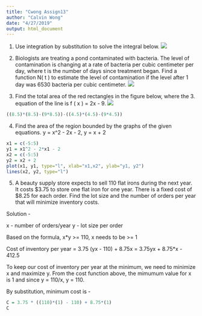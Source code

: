 ```yaml
---
title: "Cwong Assign13"
author: "Calvin Wong"
date: "4/27/2019"
output: html_document
---
```


1) Use integration by substitution to solve the integral below.
![](/Users/cwong79/Dropbox/Public/CUNY/DATA 605/Assign13-1.png)

2) Biologists are treating a pond contaminated with bacteria. The level of contamination is changing at a rate of
bacteria per cubic centimeter per day, where t is the number of days since treatment began. Find a
function N( t ) to estimate the level of contamination if the level after 1 day was 6530 bacteria per cubic centimeter.
![](/Users/cwong79/Dropbox/Public/CUNY/DATA 605/Assign13-2.png)

3) Find the total area of the red rectangles in the figure below, where the 3. equation of the line is f ( x ) = 2x - 9.
![](/Users/cwong79/Dropbox/Public/CUNY/DATA 605/Assign13-3.png)

```r
((8.5)*(8.5)-(9*8.5))-((4.5)*(4.5)-(9*4.5))
```


4) Find the area of the region bounded by the graphs of the given equations.
y = x^2 - 2x - 2, y = x + 2

```r
x1 = c(-5:5)
y1 = x1^2 - 2*x1 - 2
x2 = c(-5:5)
y2 = x2 + 2
plot(x1, y1, type="l", xlab="x1,x2", ylab="y1, y2")
lines(x2, y2, type="l")
```


5) A beauty supply store expects to sell 110 flat irons during the next year. It costs $3.75 to store one flat iron for one year. There is a fixed cost of $8.25 for each order. Find the lot size and the number of orders per year that will minimize inventory costs.

Solution -

x - number of orders/year
y - lot size per order

Based on the formula, x*y >= 110, x needs to be >= 1 

Cost of inventory per year = 3.75 (yx - 110) + 8.75x = 3.75yx + 8.75*x - 412.5

To keep our cost of inventory per year at the minimum, we need to minimize x and maximize y. From the cost function above, the mimumum value for x is 1 and since y = 110/x, y = 110.

By substitution, minimum cost is -

```r
C = 3.75 * ((110)*(1) - 110) + 8.75*(1)
C
```

